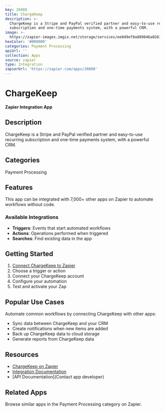```yaml
---
key: 26008
title: ChargeKeep
description: >-
  ChargeKeep is a Stripe and PayPal verified partner and easy-to-use recurring
  subscription and one-time payments system, with a powerful CRM.
image: >-
  https://zapier-images.imgix.net/storage/services/ee049ef8a889046a02611566a65c0095.png?auto=format%2Ccompress&ixlib=python-3.0.0&q=50
hexColor: '#000000'
categories: Payment Processing
apiUrl: ''
collection: Apps
source: zapier
type: Integration
zapierUrl: 'https://zapier.com/apps/26008'
---
```

# ChargeKeep

**Zapier Integration App**

## Description

ChargeKeep is a Stripe and PayPal verified partner and easy-to-use recurring subscription and one-time payments system, with a powerful CRM.

## Categories

Payment Processing

## Features

This app can be integrated with 7,000+ other apps on Zapier to automate workflows without code.

### Available Integrations

- **Triggers**: Events that start automated workflows
- **Actions**: Operations performed when triggered
- **Searches**: Find existing data in the app

## Getting Started

1. [Connect ChargeKeep to Zapier](https://zapier.com/apps/26008)
2. Choose a trigger or action
3. Connect your ChargeKeep account
4. Configure your automation
5. Test and activate your Zap

## Popular Use Cases

Automate common workflows by connecting ChargeKeep with other apps:

- Sync data between ChargeKeep and your CRM
- Create notifications when new items are added
- Back up ChargeKeep data to cloud storage
- Generate reports from ChargeKeep data

## Resources

- [ChargeKeep on Zapier](https://zapier.com/apps/26008)
- [Integration Documentation](https://zapier.com/apps/26008/integrations)
- [API Documentation](Contact app developer)

## Related Apps

Browse similar apps in the Payment Processing category on Zapier.
